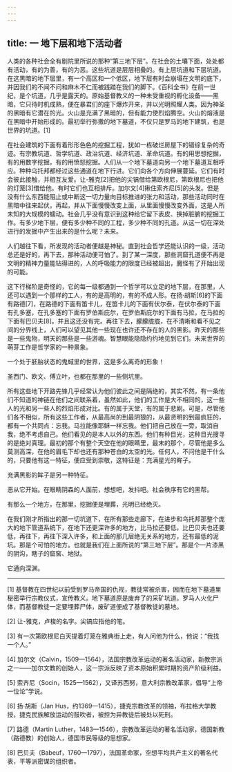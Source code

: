 ```yaml
---
---
---
```

title: 一 地下层和地下活动者
---




人类的各种社会全有剧院里所说的那种“第三地下层”。在社会的土壤下面，处处都有活动，有的为善，有的为恶。这些坑道是层层相叠的。有上层坑道和下层坑道。在这黑暗的地下层里，有一个高区和一个低区，地下层有时会崩塌在文明的底下，并因我们的不闻不问和麻木不仁而被践踏在我们的脚下。《百科全书》在前一世纪，是个坑道，几乎是露天的。原始基督教义的一种未受重视的孵化设备——黑暗，它只待时机成熟，便在暴君们的座下爆炸开来，并以光明照耀人类。因为神圣的黑暗有它潜在的光。火山是充满了黑暗的，但有能力使烈焰腾空。火山的熔液是在黑暗中开始形成的。最初举行弥撒的地下墓道，不仅只是罗马的地下建筑，也是世界的坑道。[1]

在社会建筑的下面有着形形色色的挖掘工程，犹如一栋破烂房屋下的错综复杂的奇迹。有宗教坑道、哲学坑道、政治坑道、经济坑道、革命坑道。有的用思想挖掘，有的用数字挖掘，有的用愤怒挖掘。人们从一个地下墓道向另一个地下墓道互相呼应。种种乌托邦都经过这些通道在地下行进。它们向各个方向伸展蔓延。它们有时会彼此接触，并相互友爱。让-雅克[2]把他的尖镐借给第欧根尼，第欧根尼也把他的灯笼[3]借给他。有时它们也互相排斥。加尔文[4]揪住索齐尼[5]的头发。但是没有什么东西能阻止或中断这一切力量向目标推进的张力和活动，那些活动同时在黑暗中往来起伏，再起，并从下面慢慢改变上面，从里面慢慢改变外面，这是人所未知的大规模的蠕动。社会几乎没有意识到这种给它留下表皮、换掉脏腑的挖掘工作。有多少地下层，便有多少种不同的工程，多少种不同的孔道。从这一切在深处进行的发掘中产生出来的是什么呢？未来。

人们越往下看，所发现的活动者便越是神秘。直到社会哲学还能认识的一级，活动总还是好的，再下去，那种活动便可怕了。到了某一深度，那些洞窟孔道便不再是文明的精神力量能钻得进的，人的呼吸能力的限度已经被超出，魔怪有了开始出现的可能。

这下行梯阶是奇怪的，它的每一级都通到一个哲学可以立足的地下层，在那里，人还可以遇到一个那样的工人，有的是高明的，有的不成人形。在扬·胡斯[6]的下面有路德[7]，在路德的下面有笛卡儿，在笛卡儿的下面有伏尔泰，在伏尔泰的下面有孔多塞，在孔多塞的下面有罗伯斯庇尔，在罗伯斯庇尔的下面有马拉，在马拉的下面有巴贝夫[8]。并且这还没有完。再往下去，朦朦胧胧，在不清晰和看不见之间的分界线上，人们可以望见其他一些现在也许还不存在的人的黑影。昨天的那些是一些鬼物，明天的那些是一些游魂。智慧眼能隐隐约约地见到它们。未来世界的萌芽工作是哲学家的一种景象。

一个处于胚胎状态的鬼蜮里的世界，这是多么离奇的形象！

圣西门、欧文、傅立叶，也都在那里的一些侧坑里。

所有这些地下开路先锋几乎经常认为他们彼此之间是隔绝的，其实不然，有一条他们不知道的神链在他们之间联系着，虽然如此，他们的工作是大不相同的，这一些人的光和另一些人的烈焰形成对比。有的属于天堂，有的属于悲剧。可是，尽管他们各不相似，所有这些工作者，从最高尚的到最阴狠的，从最贤明的到最疯狂的，都有一个共同点：忘我。马拉能像耶稣一样忘我。他们把自己放在一旁，取消自我，绝不考虑自己。他们看见的是本人以外的东西。他们有种目光，这种目光搜寻的是绝对真理。最初的那个有整个天空在他的眼睛里，最末的那个，尽管他是多么莫测高深，在他的眉毛下却也还有那种苍白的太空的光。任何人，不问他是干什么的，只要他有这一特征，便应受到崇敬，这特征是：充满星光的眸子。

充满黑影的眸子是另一种特征。

恶从它开始。在眼睛阴森的人面前，想想吧，发抖吧。社会秩序有它的黑帮。

有那么一个地方，在那里，挖掘便是埋葬，光明已经绝灭。

在我们刚才所指出的那一切坑道下，在所有那些走廊下，在进步和乌托邦那整个庞大的地下管道系统下，在地下还更深许多的地方，比马拉还要低，比巴贝夫也还要低，再往下，再往下深入许多，和上面的那几层绝无关系的地方，还有最低的泥坑。那是个可怕的地方。也就是我们在上面所说的“第三地下层”。那是个一片漆黑的阴沟，瞎子的窟窖、地狱。

它通向深渊。



* * *



[1] 基督教在四世纪以前受到罗马帝国的仇视，教徒常被杀害，因而在地下墓道里秘密举行宗教仪式，宣传教义。地下墓道原是废弃了的采矿坑道。罗马人火化尸体，而基督教徒一定要埋葬尸体，废矿道便成了基督教徒的墓地。

[2] 让-雅克，卢梭的名字。尖镐应指他的笔。

[3] 有一次第欧根尼白天提着灯笼在雅典街上走，有人问他为什么，他说：“我找一个人。”

[4] 加尔文（Calvin，1509—1564），法国宗教改革运动的著名活动家，新教宗派之一——加尔文教的创始人，这一宗派反映了资本原始积累时期的资产阶级利益。

[5] 索齐尼（Socin，1525—1562），又译苏西努，意大利宗教改革家，倡导“上帝一位论”学说。

[6] 扬·胡斯（Jan Hus，约1369—1415），捷克宗教改革的领袖，布拉格大学教授，捷克民族解放运动的鼓吹者，被控为异教徒后被处以死刑。

[7] 路德（Martin Luther，1483—1546），宗教改革运动的著名活动家，德国新教（路德教）的创始人，德国市民等级的思想家。

[8] 巴贝夫（Babeuf，1760—1797），法国革命家，空想平均共产主义的著名代表，平等派密谋的组织者。